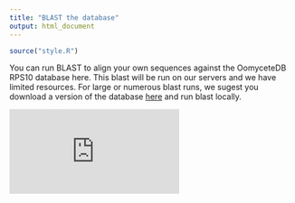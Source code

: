 ```yaml
---
title: "BLAST the database"
output: html_document
---
```


```r
source("style.R")
```


You can run BLAST to align your own sequences against the OomyceteDB RPS10 database here.
This blast will be run on our servers and we have limited resources.
For large or numerous blast runs, we sugest you download a version of the database [here](download.html) and run blast locally.

<iframe class = "blast_shiny_frame" src="http://127.0.0.1:3838/shiny_blast" frameBorder="0">
</iframe>

